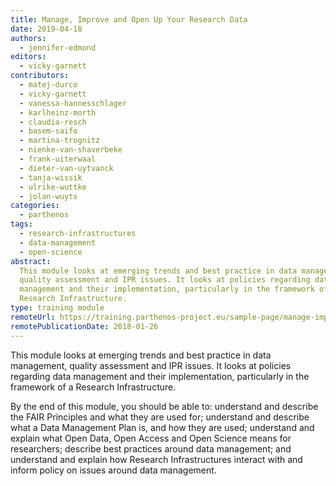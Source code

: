 ```yaml
---
title: Manage, Improve and Open Up Your Research Data
date: 2019-04-18
authors:
  - jennifer-edmond
editors:
  - vicky-garnett
contributors:
  - matej-durco
  - vicky-garnett
  - vanessa-hannesschlager
  - karlheinz-morth
  - claudia-resch
  - basem-saifo
  - martina-trognitz
  - nienke-van-shaverbeke
  - frank-uiterwaal
  - dieter-van-uytvanck
  - tanja-wissik
  - ulrike-wuttke
  - jolan-wuyts
categories:
  - parthenos
tags:
  - research-infrastructures
  - data-management
  - open-science
abstract:
  This module looks at emerging trends and best practice in data management,
  quality assessment and IPR issues. It looks at policies regarding data
  management and their implementation, particularly in the framework of a
  Research Infrastructure.
type: training module
remoteUrl: https://training.parthenos-project.eu/sample-page/manage-improve-and-open-up-your-research-and-data/
remotePublicationDate: 2018-01-26
---
```


This module looks at emerging trends and best practice in data management,
quality assessment and IPR issues. It looks at policies regarding data
management and their implementation, particularly in the framework of a Research
Infrastructure.

By the end of this module, you should be able to: understand and describe the
FAIR Principles and what they are used for; understand and describe what a Data
Management Plan is, and how they are used; understand and explain what Open
Data, Open Access and Open Science means for researchers; describe best
practices around data management; and understand and explain how Research
Infrastructures interact with and inform policy on issues around data
management.

<CTA
  title="Interested in learning more?"
  subtitle="Check out Manage, Improve and Open Up Your Research Data on PARTHENOS"
  url="http://training.parthenos-project.eu/sample-page/manage-improve-and-open-up-your-research-and-data/"
/>
